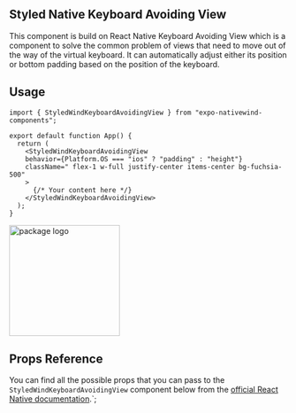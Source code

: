 ## Styled Native Keyboard Avoiding View

This component is build on React Native Keyboard Avoiding View which is a component to solve the common problem of views that need to move out of the way of the virtual keyboard. It can automatically adjust either its position or bottom padding based on the position of the keyboard.

## Usage

```tsx filename="App.tsx" showLineNumbers copy
import { StyledWindKeyboardAvoidingView } from "expo-nativewind-components";

export default function App() {
  return (
    <StyledWindKeyboardAvoidingView 
    behavior={Platform.OS === "ios" ? "padding" : "height"}
    className=" flex-1 w-full justify-center items-center bg-fuchsia-500"
    >
      {/* Your content here */}
    </StyledWindKeyboardAvoidingView>
  );
}
```

<div 
  style={{
    display: 'flex',
    flexDirection: 'column',
    justifyContent: 'center',
    alignItems: 'center',
  }}
  >
  <img src='https://raw.githubusercontent.com/hokagedemehin/expo-nativewind-components/main/docs/public/keyboard-avoiding-view-example.jpg' alt='package logo' width='200' />

</div>

## Props Reference

You can find all the possible props that you can pass to the `StyledWindKeyboardAvoidingView` component below from the [official React Native documentation](https://reactnative.dev/docs/keyboardavoidingview#props).`;